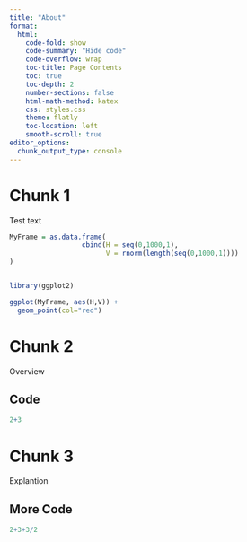 ```yaml
---
title: "About"
format:
  html:
    code-fold: show
    code-summary: "Hide code"
    code-overflow: wrap
    toc-title: Page Contents
    toc: true
    toc-depth: 2
    number-sections: false
    html-math-method: katex
    css: styles.css
    theme: flatly
    toc-location: left
    smooth-scroll: true
editor_options: 
  chunk_output_type: console
---
```


# Chunk 1
Test text
```r
MyFrame = as.data.frame(
                  cbind(H = seq(0,1000,1),
                        V = rnorm(length(seq(0,1000,1))))
)


library(ggplot2)

ggplot(MyFrame, aes(H,V)) +
  geom_point(col="red")
```

# Chunk 2 

Overview

## Code
```r
2+3
```

# Chunk 3 

Explantion

## More Code
```r
2+3+3/2
```

